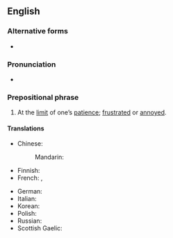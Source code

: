 ==English==

===Alternative forms===
* {{l|en|at the end of one's rope}}

===Pronunciation===
* {{audio|en|en-au-at the end of one's tether.ogg|Audio (AU)}}

===Prepositional phrase===
{{en-PP}}

# {{lb|en|idiomatic|UK}} At the [[limit]] of one’s [[patience]]; [[frustrated]] or [[annoyed]].

====Translations====
{{trans-top|At the limit of one’s patience}}
* Chinese:
*: Mandarin: {{t|cmn|在耐心的极限|tr=zài nàixīn de jíxiàn}}
* Finnish: {{t|fi|[[olla]] [[katkeamispiste|katkeamispisteessä]]}}
* French: {{t+|fr|au bout du rouleau}}, {{t+|fr|exaspéré}}
{{trans-mid}}
* German: {{t|de|mit seiner Geduld am Ende}}
* Italian: {{t|it|al limite della sopportazione}}
* Korean: {{t|ko|진퇴양난에 빠진}}
* Polish: {{t|pl|u kresu wytrzymałości}}
* Russian: {{t|ru|на грани срыва}}
* Scottish Gaelic: {{t|gd|aig an dùbhlan le}}
{{trans-bottom}}